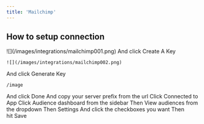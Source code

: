 ```yaml
---
title: 'Mailchimp'
---
```


## How to setup connection

<Steps>
  <Step title="Login to your Mailchimp account">
    ![](/images/integrations/mailchimp001.png)
  </Step>

  <Step title="Go to this url - https://admin.mailchimp.com/account/api">
    And click Create A Key

    ![](/images/integrations/mailchimp002.png)
  </Step>

  <Step title="Give it a name">
    And click Generate Key

    /image
  </Step>

  <Step title="Copy your Key">
    And click Done
  </Step>

  <Step title="Go back to your mailchimp account">
    And copy your server prefix from the url
  </Step>

  <Step title="Paste your personal access token on the integrations panel">
    Click Connected to App
  </Step>

  <Step title="Go back to your mailchimp account">
    Click Audience dashboard from the sidebar
  </Step>

  <Step title="Click Manage Audience">
    Then View audiences from the dropdown
  </Step>

  <Step title="Click the dropdown icon beside Stats">
    Then Settings
  </Step>

  <Step title="Click Audience name and campaign defaults" />

  <Step title="Copy your list ID or audience ID" />

  <Step title="Paste these info on the Settings tab" />

  <Step title="Go to Actions tab">
    And click the checkboxes you want
    Then hit Save
  </Step>
</Steps>